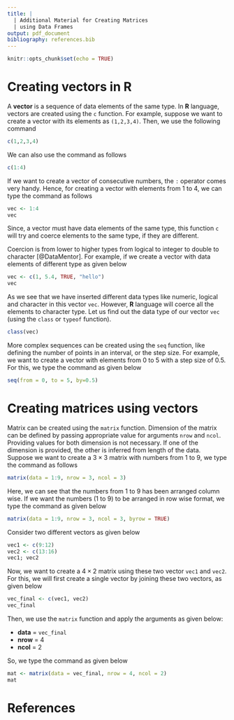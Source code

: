 ```yaml
---
title: |
  | Additional Material for Creating Matrices 
  | using Data Frames
output: pdf_document
bibliography: references.bib
---
```


```r
knitr::opts_chunk$set(echo = TRUE)
```

# Creating vectors in R 
A **vector** is a sequence of data elements of the same type. In **R** language, vectors are created using the `c` function. For example, suppose we want to create a vector with its elements as `(1,2,3,4)`. Then, we use the following command 
```r
c(1,2,3,4)
```
We can also use the command as follows 
```r
c(1:4)
```
If we want to create a vector of consecutive numbers, the `:` operator comes very handy. Hence, for creating a vector with elements from 1 to 4, we can type the command as follows
```r
vec <- 1:4
vec
```
Since, a vector must have data elements of the same type, this function `c` will try and coerce elements to the same type, if they are different.

Coercion is from lower to higher types from logical to integer to double to character [@DataMentor]. For example, if we create a vector with data elements of different type as given below
```r
vec <- c(1, 5.4, TRUE, "hello")
vec
```
As we see that we have inserted different data types like numeric, logical and character in this vector `vec`. However, **R** language will coerce all the elements to character type. Let us find out the data type of our vector `vec` (using the `class` or `typeof` function). 
```r
class(vec)
```
More complex sequences can be created using the `seq` function, like defining the number of points in an interval, or the step size. For example, we want to create a vector with elements from 0 to 5 with a step size of 0.5. For this, we type the command as given below
```r
seq(from = 0, to = 5, by=0.5)
```
# Creating matrices using vectors 
Matrix can be created using the `matrix` function. Dimension of the matrix can be defined by passing appropriate value for arguments `nrow` and `ncol`. Providing values for both dimension is not necessary. If one of the dimension is provided, the other is inferred from length of the data. 
Suppose we want to create a $3\times3$ matrix with numbers from 1 to 9, we type the command as follows 
```r
matrix(data = 1:9, nrow = 3, ncol = 3)
```
Here, we can see that the numbers from 1 to 9 has been arranged column wise. If we want the numbers (1 to 9) to be arranged in row wise format, we type the command as given below
```r
matrix(data = 1:9, nrow = 3, ncol = 3, byrow = TRUE)
```

Consider two different vectors as given below
```r
vec1 <- c(9:12)
vec2 <- c(13:16)
vec1; vec2
```

Now, we want to create a $4\times2$ matrix using these two vector `vec1` and `vec2`. For this, we will first create a single vector by joining these two vectors, as given below
```r
vec_final <- c(vec1, vec2)
vec_final
```
Then, we use the `matrix` function and apply the arguments as given below:

* **data** = `vec_final` 
* **nrow** = 4
* **ncol** = 2

So, we type the command as given below
```r
mat <- matrix(data = vec_final, nrow = 4, ncol = 2)
mat
```


# References

